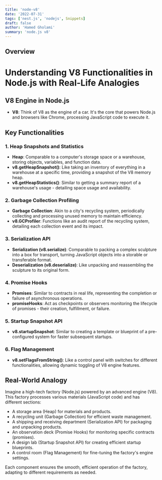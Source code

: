 ```yaml
---
title: 'node-v8'
date: '2022-07-31'
tags: ['nest.js', 'nodejs', Snippets]
draft: false
author: 'Hamed Gholami'
summary: 'node.js v8'
---
```


## Overview

<TOCInline toc={props.toc} exclude="Overview" toHeading={4} />

# Understanding V8 Functionalities in Node.js with Real-Life Analogies

## V8 Engine in Node.js

- **V8**: Think of V8 as the engine of a car. It's the core that powers Node.js and browsers like Chrome, processing JavaScript code to execute it.

## Key Functionalities

### 1. Heap Snapshots and Statistics

- **Heap**: Comparable to a computer's storage space or a warehouse, storing objects, variables, and function data.
- **v8.getHeapSnapshot()**: Like taking an inventory of everything in a warehouse at a specific time, providing a snapshot of the V8 memory heap.
- **v8.getHeapStatistics()**: Similar to getting a summary report of a warehouse's usage - detailing space usage and availability.

### 2. Garbage Collection Profiling

- **Garbage Collection**: Akin to a city's recycling system, periodically collecting and processing unused memory to maintain efficiency.
- **v8.GCProfiler**: Functions like an audit report of the recycling system, detailing each collection event and its impact.

### 3. Serialization API

- **Serialization (v8.serialize)**: Comparable to packing a complex sculpture into a box for transport, turning JavaScript objects into a storable or transferable format.
- **Deserialization (v8.deserialize)**: Like unpacking and reassembling the sculpture to its original form.

### 4. Promise Hooks

- **Promises**: Similar to contracts in real life, representing the completion or failure of asynchronous operations.
- **promiseHooks**: Act as checkpoints or observers monitoring the lifecycle of promises - their creation, fulfillment, or failure.

### 5. Startup Snapshot API

- **v8.startupSnapshot**: Similar to creating a template or blueprint of a pre-configured system for faster subsequent startups.

### 6. Flag Management

- **v8.setFlagsFromString()**: Like a control panel with switches for different functionalities, allowing dynamic toggling of V8 engine features.

## Real-World Analogy

Imagine a high-tech factory (Node.js) powered by an advanced engine (V8). This factory processes various materials (JavaScript code) and has different sections:

- A storage area (Heap) for materials and products.
- A recycling unit (Garbage Collection) for efficient waste management.
- A shipping and receiving department (Serialization API) for packaging and unpacking products.
- An observation deck (Promise Hooks) for monitoring specific contracts (promises).
- A design lab (Startup Snapshot API) for creating efficient startup blueprints.
- A control room (Flag Management) for fine-tuning the factory's engine settings.

Each component ensures the smooth, efficient operation of the factory, adapting to different requirements as needed.
